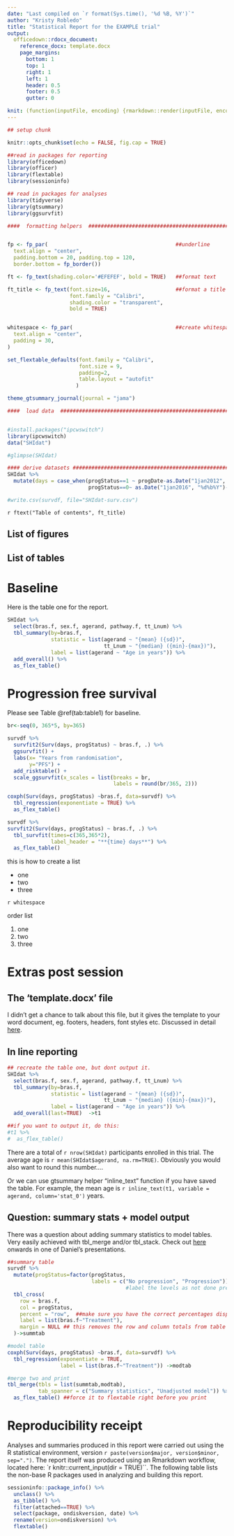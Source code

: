 ```yaml
---
date: "Last compiled on `r format(Sys.time(), '%d %B, %Y')`"
author: "Kristy Robledo"
title: "Statistical Report for the EXAMPLE trial"
output: 
  officedown::rdocx_document:
    reference_docx: template.docx 
    page_margins:
      bottom: 1
      top: 1
      right: 1
      left: 1
      header: 0.5
      footer: 0.5
      gutter: 0

knit: (function(inputFile, encoding) {rmarkdown::render(inputFile, encoding = encoding, output_file = paste0("EXAMPLE-statistical-report-", Sys.Date(),".docx")) })
---
```


```r
## setup chunk

knitr::opts_chunk$set(echo = FALSE, fig.cap = TRUE)

##read in packages for reporting
library(officedown)
library(officer)
library(flextable)
library(sessioninfo)

## read in packages for analyses
library(tidyverse)
library(gtsummary)
library(ggsurvfit)

####  formatting helpers  ###################################################################


fp <- fp_par(                                         ##underline
  text.align = "center", 
  padding.bottom = 20, padding.top = 120, 
  border.bottom = fp_border())

ft <- fp_text(shading.color='#EFEFEF', bold = TRUE)   ##format text

ft_title <- fp_text(font.size=16,                     ##format a title not in TC
                    font.family = "Calibri",
                    shading.color = "transparent", 
                    bold = TRUE)       


whitespace <- fp_par(                                 ##create whitespace
  text.align = "center", 
  padding = 30, 
)

set_flextable_defaults(font.family = "Calibri", 
                       font.size = 9, 
                       padding=2, 
                       table.layout = "autofit"
                      )

theme_gtsummary_journal(journal = "jama")

####  load data  ###############################################################


#install.packages("ipcwswitch")
library(ipcwswitch)
data("SHIdat")

#glimpse(SHIdat)

#### derive datasets ##########################################################
SHIdat %>%
  mutate(days = case_when(progStatus==1 ~ progDate-as.Date("1jan2012", "%d%b%Y"), 
                          progStatus==0~ as.Date("1jan2016", "%d%b%Y")-as.Date("1jan2012", "%d%b%Y")) ) ->survdf

#write.csv(survdf, file="SHIdat-surv.csv")
```


\newpage


`r ftext("Table of contents", ft_title)` 

<!---BLOCK_TOC--->

## List of figures

<!---BLOCK_TOC{seq_id: 'fig'}--->

## List of tables

<!---BLOCK_TOC{seq_id: 'tab'}--->


\newpage

# Baseline

Here is the table one for the report. 

```r

SHIdat %>%
  select(bras.f, sex.f, agerand, pathway.f, tt_Lnum) %>%
  tbl_summary(by=bras.f, 
              statistic = list(agerand ~ "{mean} ({sd})", 
                               tt_Lnum ~ "{median} ({min}-{max})"), 
              label = list(agerand ~ "Age in years")) %>%
  add_overall() %>%
  as_flex_table()
```


# Progression free survival

Please see Table \@ref(tab:table1) for baseline. 

<!---BLOCK_LANDSCAPE_START--->
```r

br<-seq(0, 365*5, by=365)

survdf %>%
  survfit2(Surv(days, progStatus) ~ bras.f, .) %>%
  ggsurvfit() +
  labs(x= "Years from randomisation", 
       y="PFS") +
  add_risktable() +
  scale_ggsurvfit(x_scales = list(breaks = br, 
                                  labels = round(br/365, 2)))

```


<!---BLOCK_LANDSCAPE_STOP--->


```r
coxph(Surv(days, progStatus) ~bras.f, data=survdf) %>%
  tbl_regression(exponentiate = TRUE) %>%
  as_flex_table()
```



```r

survdf %>%
survfit2(Surv(days, progStatus) ~ bras.f, .) %>% 
  tbl_survfit(times=c(365,365*2),
              label_header = "**{time} days**") %>%
  as_flex_table()
```





this is how to create a list

- one
- two 
- three

`r whitespace`

order list 

1. one
1. two 
1. three

\newpage

# Extras post session

## The 'template.docx' file

I didn't get a chance to talk about this file, but it gives the template to your word document, eg. footers, headers, font styles etc. 
Discussed in detail [here](https://bookdown.org/yihui/rmarkdown-cookbook/word-template.html). 

## In line reporting

```r
## recreate the table one, but dont output it.
SHIdat %>%
  select(bras.f, sex.f, agerand, pathway.f, tt_Lnum) %>%
  tbl_summary(by=bras.f, 
              statistic = list(agerand ~ "{mean} ({sd})", 
                               tt_Lnum ~ "{median} ({min}-{max})"),
              label = list(agerand ~ "Age in years")) %>%
  add_overall(last=TRUE)  ->t1

##if you want to output it, do this:
#t1 %>%
#  as_flex_table()

```


There are a total of `r nrow(SHIdat)` participants enrolled in this trial. 
The average age is `r mean(SHIdat$agerand, na.rm=TRUE)`. Obviously you would also want to round this number....

Or we can use gtsummary helper "inline_text" function if you have saved the table. For example, the mean age is `r inline_text(t1, variable = agerand, column='stat_0')` years. 


## Question: summary stats + model output

There was a question about adding summary statistics to model tables. Very easily achieved with tbl_merge and/or tbl_stack. Check out [here](http://www.danieldsjoberg.com/gtsummary-weill-cornell-presentation/#31) onwards in one of Daniel's presentations. 

```r

##summary table
survdf %>%
  mutate(progStatus=factor(progStatus, 
                           labels = c("No progression", "Progression"))) %>% 
                                      #label the levels as not done previously
  tbl_cross( 
    row = bras.f, 
    col = progStatus, 
    percent = "row",  ##make sure you have the correct percentages displayed
    label = list(bras.f~"Treatment"),
    margin = NULL ## this removes the row and column totals from table
  )->summtab

#model table
coxph(Surv(days, progStatus) ~bras.f, data=survdf) %>%
  tbl_regression(exponentiate = TRUE,
                 label = list(bras.f~"Treatment")) ->modtab

#merge two and print
tbl_merge(tbls = list(summtab,modtab), 
          tab_spanner = c("Summary statistics", "Unadjusted model")) %>%
  as_flex_table() ##force it to flextable right before you print
```


\newpage

# Reproducibility receipt

Analyses and summaries produced in this report were carried out using the R statistical environment, version `r paste(version$major, version$minor, sep=".")`. The report itself was produced using an Rmarkdown workflow, located here: `r knitr::current_input(dir = TRUE)``. The following table lists the non-base R packages used in analyzing and building this report.  


```r
sessioninfo::package_info() %>%
  unclass() %>%
  as_tibble() %>%
  filter(attached==TRUE) %>%
  select(package, ondiskversion, date) %>%
  rename(version=ondiskversion) %>%
  flextable()
  
```

